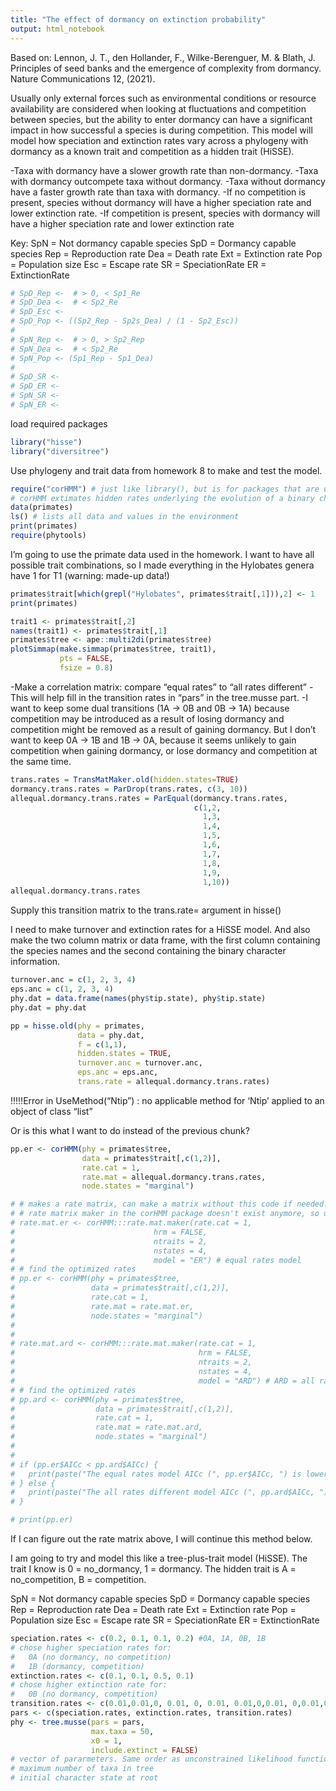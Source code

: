 ```yaml
---
title: "The effect of dormancy on extinction probability"
output: html_notebook
---
```


Based on:
Lennon, J. T., den Hollander, F., Wilke-Berenguer, M. & Blath, J. Principles of seed banks and the emergence of complexity from dormancy. Nature Communications 12, (2021).

Usually only external forces such as environmental conditions or resource availability are considered when looking at fluctuations and competition between species, but the ability to enter dormancy can have a significant impact in how successful a species is during competition. This model will model how speciation and extinction rates vary across a phylogeny with dormancy as a known trait and competition as a hidden trait (HiSSE).

###########################
-Taxa with dormancy have a slower growth rate than non-dormancy.
-Taxa with dormancy outcompete taxa without dormancy.
-Taxa without dormancy have a faster growth rate than taxa with dormancy.
-If no competition is present, species without dormancy will have a higher speciation rate and lower extinction rate.
-If competition is present, species with dormancy will have a higher speciation rate and lower extinction rate

Key:
SpN = Not dormancy capable species
SpD = Dormancy capable species
Rep = Reproduction rate
Dea = Death rate
Ext = Extinction rate
Pop = Population size
Esc = Escape rate
SR = SpeciationRate
ER = ExtinctionRate
```r
# SpD_Rep <-  # > 0, < Sp1_Re
# SpD_Dea <-  # < Sp2_Re
# SpD_Esc <- 
# SpD_Pop <- ((Sp2_Rep - Sp2s_Dea) / (1 - Sp2_Esc))
#   
# SpN_Rep <-  # > 0, > Sp2_Rep
# SpN_Dea <-  # < Sp2_Re
# SpN_Pop <- (Sp1_Rep - Sp1_Dea)
#   
# SpD_SR <- 
# SpD_ER <- 
# SpN_SR <- 
# SpN_ER <- 
```
load required packages
```r
library("hisse")
library("diversitree")
```

Use phylogeny and trait data from homework 8 to make and test the model.
```r
require("corHMM") # just like library(), but is for packages that are used within a function.
# corHMM extimates hidden rates underlying the evolution of a binary character. It's a hidden rates model. 
data(primates)
ls() # lists all data and values in the environment
print(primates)
require(phytools)
```
I'm going to use the primate data used in the homework.
I want to have all possible trait combinations, so I made everything in the Hylobates genera have 1 for T1 (warning: made-up data!)
```r
primates$trait[which(grepl("Hylobates", primates$trait[,1])),2] <- 1
print(primates)
```

```r
trait1 <- primates$trait[,2]
names(trait1) <- primates$trait[,1]
primates$tree <- ape::multi2di(primates$tree)
plotSimmap(make.simmap(primates$tree, trait1), 
           pts = FALSE, 
           fsize = 0.8)
```

-Make a correlation matrix: compare "equal rates" to "all rates different"
-This will help fill in the transition rates in "pars" in the tree.musse part.
-I want to keep some dual transitions (1A -> 0B and 0B -> 1A) because competition may be introduced as a result of losing dormancy and competition might be removed as a result of gaining dormancy. But I don't want to keep 0A -> 1B and 1B -> 0A, because it seems unlikely to gain competition when gaining dormancy, or lose dormancy and competition at the same time. 
```r
trans.rates = TransMatMaker.old(hidden.states=TRUE)
dormancy.trans.rates = ParDrop(trans.rates, c(3, 10))
allequal.dormancy.trans.rates = ParEqual(dormancy.trans.rates,
                                         c(1,2,
                                           1,3,
                                           1,4,
                                           1,5,
                                           1,6,
                                           1,7,
                                           1,8,
                                           1,9,
                                           1,10))
allequal.dormancy.trans.rates
```
Supply this transition matrix to the trans.rate= argument in hisse()

I need to make turnover and extinction rates for a HiSSE model. And also make the two column matrix or data frame, with the first column containing the species names and the second containing the binary character information.
```r
turnover.anc = c(1, 2, 3, 4)
eps.anc = c(1, 2, 3, 4)
phy.dat = data.frame(names(phy$tip.state), phy$tip.state)
phy.dat = phy.dat
```


```r
pp = hisse.old(phy = primates,
               data = phy.dat,
               f = c(1,1),
               hidden.states = TRUE,
               turnover.anc = turnover.anc,
               eps.anc = eps.anc,
               trans.rate = allequal.dormancy.trans.rates)

```
!!!!!Error in UseMethod("Ntip") : no applicable method for 'Ntip' applied to an object of class "list"

Or is this what I want to do instead of the previous chunk?
```r
pp.er <- corHMM(phy = primates$tree,
                data = primates$trait[,c(1,2)],
                rate.cat = 1,
                rate.mat = allequal.dormancy.trans.rates,
                node.states = "marginal")
```


```r
# # makes a rate matrix, can make a matrix without this code if needed.
# # rate matrix maker in the corHMM package doesn't exist anymore, so use ::: to find it :)
# rate.mat.er <- corHMM:::rate.mat.maker(rate.cat = 1,
#                               hrm = FALSE,
#                               ntraits = 2,
#                               nstates = 4,
#                               model = "ER") # equal rates model
# # find the optimized rates
# pp.er <- corHMM(phy = primates$tree,
#                 data = primates$trait[,c(1,2)],
#                 rate.cat = 1,
#                 rate.mat = rate.mat.er,
#                 node.states = "marginal")
# 
# 
# rate.mat.ard <- corHMM:::rate.mat.maker(rate.cat = 1,
#                                         hrm = FALSE,
#                                         ntraits = 2,
#                                         nstates = 4,
#                                         model = "ARD") # ARD = all rates different model
# # find the optimized rates
# pp.ard <- corHMM(phy = primates$tree,
#                  data = primates$trait[,c(1,2)],
#                  rate.cat = 1,
#                  rate.mat = rate.mat.ard,
#                  node.states = "marginal")
# 
# 
# if (pp.er$AICc < pp.ard$AICc) {
#   print(paste("The equal rates model AICc (", pp.er$AICc, ") is lower than the all rates different model AICc (", pp.ard$AICc, ")"))
# } else {
#   print(paste("The all rates different model AICc (", pp.ard$AICc, ") is lower than the equal rates  model AICc (", pp.er$AICc, ")"))
# }
```
```r
# print(pp.er)
```
If I can figure out the rate matrix above, I will continue this method below. 

I am going to try and model this like a tree-plus-trait model (HiSSE).
The trait I know is 0 = no_dormancy, 1 = dormancy.
The hidden trait is A = no_competition, B = competition.

SpN = Not dormancy capable species
SpD = Dormancy capable species
Rep = Reproduction rate
Dea = Death rate
Ext = Extinction rate
Pop = Population size
Esc = Escape rate
SR = SpeciationRate
ER = ExtinctionRate

```r
speciation.rates <- c(0.2, 0.1, 0.1, 0.2) #0A, 1A, 0B, 1B
# chose higher speciation rates for:
#   0A (no dormancy, no competition)
#   1B (dormancy, competition)
extinction.rates <- c(0.1, 0.1, 0.5, 0.1)
# chose higher extinction rate for:
#   0B (no dormancy, competition)
transition.rates <- c(0.01,0.01,0, 0.01, 0, 0.01, 0.01,0,0.01, 0,0.01,0.01)
pars <- c(speciation.rates, extinction.rates, transition.rates)
phy <- tree.musse(pars = pars, 
                  max.taxa = 50, 
                  x0 = 1, 
                  include.extinct = FALSE) 
# vector of pararmeters. Same order as unconstrained likelihood function returned by make.x for tree type x.
# maximum number of taxa in tree
# initial character state at root
```
